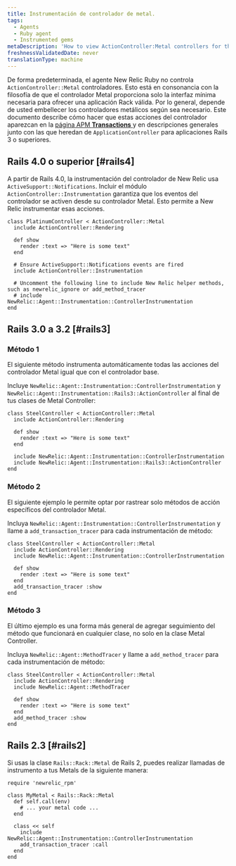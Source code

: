 ```yaml
---
title: Instrumentación de controlador de metal.
tags:
  - Agents
  - Ruby agent
  - Instrumented gems
metaDescription: 'How to view ActionController:Metal controllers for the Ruby agent in New Relic''s user interface.'
freshnessValidatedDate: never
translationType: machine
---
```


De forma predeterminada, el agente New Relic Ruby no controla `ActionController::Metal` controladores. Esto está en consonancia con la filosofía de que el controlador Metal proporciona solo la interfaz mínima necesaria para ofrecer una aplicación Rack válida. Por lo general, depende de usted embellecer los controladores metálicos según sea necesario. Este documento describe cómo hacer que estas acciones del controlador aparezcan en la [página APM <DoNotTranslate>**Transactions**</DoNotTranslate> ](/docs/apm/applications-menu/monitoring/transactions-page)y en descripciones generales junto con las que heredan de `ApplicationController` para aplicaciones Rails 3 o superiores.

## Rails 4.0 o superior [#rails4]

A partir de Rails 4.0, la instrumentación del controlador de New Relic usa `ActiveSupport::Notifications`. Incluir el módulo `ActionController::Instrumentation` garantiza que los eventos del controlador se activen desde su controlador Metal. Esto permite a New Relic instrumentar esas acciones.

```
class PlatinumController < ActionController::Metal
  include ActionController::Rendering

  def show
    render :text => "Here is some text"
  end

  # Ensure ActiveSupport::Notifications events are fired
  include ActionController::Instrumentation

  # Uncomment the following line to include New Relic helper methods, such as newrelic_ignore or add_method_tracer
  # include NewRelic::Agent::Instrumentation::ControllerInstrumentation
end
```

## Rails 3.0 a 3.2 [#rails3]

### Método 1

El siguiente método instrumenta automáticamente todas las acciones del controlador Metal igual que con el controlador base.

Incluye `NewRelic::Agent::Instrumentation::ControllerInstrumentation` y `NewRelic::Agent::Instrumentation::Rails3::ActionController` al final de tus clases de Metal Controller:

```
class SteelController < ActionController::Metal
  include ActionController::Rendering

  def show
    render :text => "Here is some text"
  end

  include NewRelic::Agent::Instrumentation::ControllerInstrumentation
  include NewRelic::Agent::Instrumentation::Rails3::ActionController
end
```

### Método 2

El siguiente ejemplo le permite optar por rastrear solo métodos de acción específicos del controlador Metal.

Incluya `NewRelic::Agent::Instrumentation::ControllerInstrumentation` y llame a `add_transaction_tracer` para cada instrumentación de método:

```
class SteelController < ActionController::Metal
  include ActionController::Rendering
  include NewRelic::Agent::Instrumentation::ControllerInstrumentation

  def show
    render :text => "Here is some text"
  end
  add_transaction_tracer :show
end
```

### Método 3

El último ejemplo es una forma más general de agregar seguimiento del método que funcionará en cualquier clase, no solo en la clase Metal Controller.

Incluya `NewRelic::Agent::MethodTracer` y llame a `add_method_tracer` para cada instrumentación de método:

```
class SteelController < ActionController::Metal
  include ActionController::Rendering
  include NewRelic::Agent::MethodTracer

  def show
    render :text => "Here is some text"
  end
  add_method_tracer :show
end
```

## Rails 2.3 [#rails2]

Si usas la clase `Rails::Rack::Metal` de Rails 2, puedes realizar llamadas de instrumento a tus Metals de la siguiente manera:

```
require 'newrelic_rpm'

class MyMetal < Rails::Rack::Metal
  def self.call(env)
    # ... your metal code ...
  end

  class << self
    include NewRelic::Agent::Instrumentation::ControllerInstrumentation
    add_transaction_tracer :call
  end
end
```